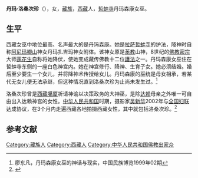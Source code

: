 '''丹玛·洛桑次珍'''（{{bd|？||？|}}），女，[[藏族|藏族]]，[[西藏|西藏]]人，[[哲蚌寺|哲蚌寺]]丹玛森康女巫。

== 生平 ==
西藏女巫中地位最高、名声最大的是丹玛森康。她是[[拉萨|拉萨]][[哲蚌寺|哲蚌寺]]的护法，降神时自称[[阿尼玛卿山|阿尼玛卿山]]神女丹玛扎吉玛神女附体。该神女原是[[苯教|苯教]]山神，8世纪的[[佛教|佛教]][[密宗|密宗]]大师[[莲花生|莲花生]]自称将她降伏，使她变成藏传佛教十二位[[護法神|護法]]之一。丹玛森康女巫住在哲蚌寺东侧的一座白色神宫内。她在神宫修行、降神、生育子女。她必须结婚。婚后至少要生一个女儿，并将降神术传授给女儿。丹玛森康的巫统是母女相承，若某代无女儿便无法承继，但这种情况直到洛桑次珍为止尚未发生过。<ref>廖东凡，丹玛森康女巫的神话与现实，中国民族博览1999年02期</ref>

洛桑次珍曾是[[西藏|西藏]][[噶厦|噶厦]]祈请神谕以决策政务的大神巫，是除[[十四世达赖|达赖]]母亲之外唯一可自由出入达赖神宫的女性。[[中华人民共和国|中华人民共和国]]时期，摄影家[[吴新华_(摄影家)|吴新华]]2002年与[[全国妇联|全国妇联]]达成协议，在3个月内走遍西藏各地拍摄西藏女性，其中就包括洛桑次珍。<ref>{{Cite web |url=http://www.tibet.cn/2009jrb/gdfw/201005/t20100519_580849.htm |title=吴新华：西藏妇女的记录者，中国西藏网，2010-05-23 |accessdate=2015-04-17 |archive-date=2015-04-17 |archive-url=https://web.archive.org/web/20150417141939/http://www.tibet.cn/2009jrb/gdfw/201005/t20100519_580849.htm |dead-url=no }}</ref>

== 参考文献 ==
{{reflist}}

{{Authority control}}
{{DEFAULTSORT:}}
[[Category:藏族人|Category:藏族人]]
[[Category:西藏人|Category:西藏人]]
[[Category:中华人民共和国佛教出家众|Category:中华人民共和国佛教出家众]]